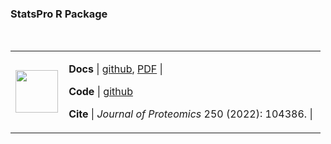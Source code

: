 ### StatsPro R Package {-}

\

+---------------------------------+----------------------------------------------------------------------------------------------------------------------------------------------------------+
| ![](images/05.png){height="68"} | **Docs** | [github](https://github.com/YanglabWCH/StatsPro#Readme), [PDF](https://github.com/YanglabWCH/StatsPro/blob/main/StatsPro_Manual.pdf) |
|                                 |                                                                                                                                                          |
|                                 | **Code** | [github](https://github.com/YanglabWCH/StatsPro)                                                                                              |
|                                 |                                                                                                                                                          |
|                                 | **Cite** | *Journal of Proteomics* 250 (2022): 104386.                                                                                             |
+---------------------------------+----------------------------------------------------------------------------------------------------------------------------------------------------------+

\

